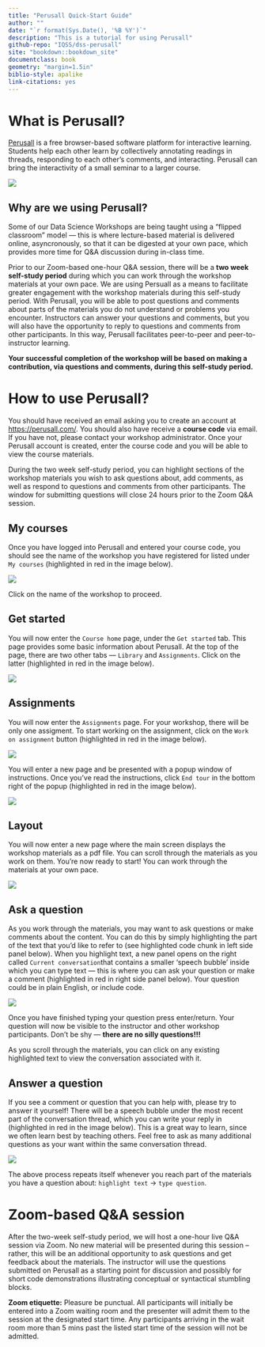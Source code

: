 ```yaml
---
title: "Perusall Quick-Start Guide"
author: ""
date: "`r format(Sys.Date(), '%B %Y')`"
description: "This is a tutorial for using Perusall"
github-repo: "IQSS/dss-perusall"
site: "bookdown::bookdown_site"
documentclass: book
geometry: "margin=1.5in"
biblio-style: apalike
link-citations: yes
---
```


# What is Perusall? {-}

[Perusall](https://perusall.com/) is a free browser-based software platform for interactive learning. Students help each other learn by collectively annotating readings in threads, responding to each other’s comments, and interacting. Perusall can bring the interactivity of a small seminar to a larger course.

![](images/perusall_landing_page.png)


## Why are we using Perusall? {-}

Some of our Data Science Workshops are being taught using a "flipped classroom" model --- this is where lecture-based material is delivered online, asyncronously, so that it can be digested at your own pace, which provides more time for Q&A discussion during in-class time. 

Prior to our Zoom-based one-hour Q&A session, there will be a **two week self-study period** during which you can work through the workshop materials at your own pace. We are using Persuall as a means to facilitate greater engagement with the workshop materials during this self-study period. With Perusall, you will be able to post questions and comments about parts of the materials you do not understand or problems you encounter. Instructors can answer your questions and comments, but you will also have the opportunity to reply to questions and comments from other participants. In this way, Perusall facilitates peer-to-peer and peer-to-instructor learning.

**Your successful completion of the workshop will be based on making a contribution, via questions and comments, during this self-study period.**


# How to use Perusall? {-}

You should have received an email asking you to create an account at <https://perusall.com/>. You should also have receive a **course code** via email. If you have not, please contact your workshop administrator. Once your Perusall account is created, enter the course code and you will be able to view the course materials. 

During the two week self-study period, you can highlight sections of the workshop materials you wish to ask questions about, add comments, as well as respond to questions and comments from other participants. The window for submitting questions will close 24 hours prior to the Zoom Q&A session.

## My courses

Once you have logged into Perusall and entered your course code, you should see the name of the workshop you have registered for listed under `My courses` (highlighted in red in the image below). 

![](images/1_my_courses.png)

Click on the name of the workshop to proceed.


## Get started

You will now enter the `Course home` page, under the `Get started` tab. This page provides some basic information about Perusall. At the top of the page, there are two other tabs --- `Library` and `Assignments`. Click on the latter (highlighted in red in the image below).

![](images/2_get_started.png)


## Assignments

You will now enter the `Assignments` page. For your workshop, there will be only one assigment. To start working on the assignment, click on the `Work on assignment` button (highlighted in red in the image below).

![](images/3_assignments.png)

You will enter a new page and be presented with a popup window of instructions. Once you've read the instructions, click `End tour` in the bottom right of the popup (highlighted in red in the image below).

![](images/4_instructions.png)


## Layout

You will now enter a new page where the main screen displays the workshop materials as a pdf file. You can scroll through the materials as you work on them. You're now ready to start! You can work through the materials at your own pace.

![](images/5_layout.png)


## Ask a question

As you work through the materials, you may want to ask questions or make comments about the content. You can do this by simply highlighting the part of the text that you'd like to refer to (see highlighted code chunk in left side panel below). When you highlight text, a new panel opens on the right called `Current conversation`that contains a smaller 'speech bubble' inside which you can type text --- this is where you can ask your question or make a comment (highlighted in red in right side panel below). Your question could be in plain English, or include code. 

![](images/6_ask_question.png)

Once you have finished typing your question press enter/return. Your question will now be visible to the instructor and other workshop participants. Don't be shy --- **there are no silly questions!!!**

As you scroll through the materials, you can click on any existing highlighted text to view the conversation associated with it.


## Answer a question

If you see a comment or question that you can help with, please try to answer it yourself! There will be a speech bubble under the most recent part of the conversation thread, which you can write your reply in (highlighted in red in the image below). This is a great way to learn, since we often learn best by teaching others. Feel free to ask as many additional questions as your want within the same conversation thread.

![](images/7_answer_question.png)

The above process repeats itself whenever you reach part of the materials you have a question about: `highlight text` -> `type question`. 


# Zoom-based Q&A session {-}

After the two-week self-study period, we will host a one-hour live Q&A session via Zoom. No new material will be presented during this session -- rather, this will be an additional opportunity to ask questions and get feedback about the materials. The instructor will use the questions submitted on Perusall as a starting point for discussion and possibly for short code demonstrations illustrating conceptual or syntactical stumbling blocks. 

**Zoom etiquette:** Pleasure be punctual. All participants will initially be entered into a Zoom waiting room and the presenter will admit them to the session at the designated start time. Any participants arriving in the wait room more than 5 mins past the listed start time of the session will not be admitted. 

